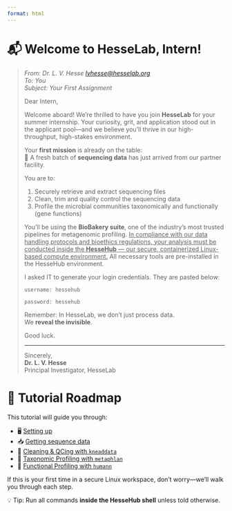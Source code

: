 ```yaml
---
format: html
---
```


# 📬 Welcome to HesseLab, Intern!

> _From: Dr. L. V. Hesse <lvhesse@hesselab.org>_  
> _To: You_  
> _Subject: Your First Assignment_
>
> Dear Intern,
> 
> Welcome aboard! We're thrilled to have you join **HesseLab** for your summer internship. Your curiosity, grit, and application stood out in the applicant pool—and we believe you'll thrive in our high-throughput, high-stakes environment.
> 
> Your **first mission** is already on the table:  
> 🧬 A fresh batch of **sequencing data** has just arrived from our partner facility.
> 
> You are to:
> 
> 1. Securely retrieve and extract sequencing files
> 2. Clean, trim and quality control the sequencing data
> 2. Profile the microbial communities taxonomically and functionally (gene functions)
> 
> You’ll be using the **BioBakery suite**, one of the industry’s most trusted pipelines for metagenomic profiling. <ins>In compliance with our data handling protocols and bioethics regulations, your analysis must be conducted inside the **HesseHub** — our secure, containerized Linux-based compute environment.</ins> All necessary tools are pre-installed in the HesseHub environment.
>
> I asked IT to generate your login credentials. They are pasted below:
>
> `username: hessehub`
> 
> `password: hessehub`
> 
> Remember: In HesseLab, we don’t just process data.  
> We **reveal the invisible**.
> 
> Good luck.
> 
> ---
> 
> Sincerely,  
> **Dr. L. V. Hesse**  
> Principal Investigator, HesseLab

# 🧭 Tutorial Roadmap

This tutorial will guide you through:

- 🖥️ [Setting up](02-workdir.qmd)
- 📥 [Getting sequence data](03-download.qmd)
- 🧼 [Cleaning & QCing with `kneaddata`](04-kneaddata.qmd)
- 🧬 [Taxonomic Profiling with `metaphlan`](05-metaphlan.qmd)
- 🧬 [Functional Profiling with `humann`](06-humann.qmd)

If this is your first time in a secure Linux workspace, don’t worry—we’ll walk you through each step.

::: callout-tip
💡 Tip: Run all commands **inside the HesseHub shell** unless told otherwise.
:::

